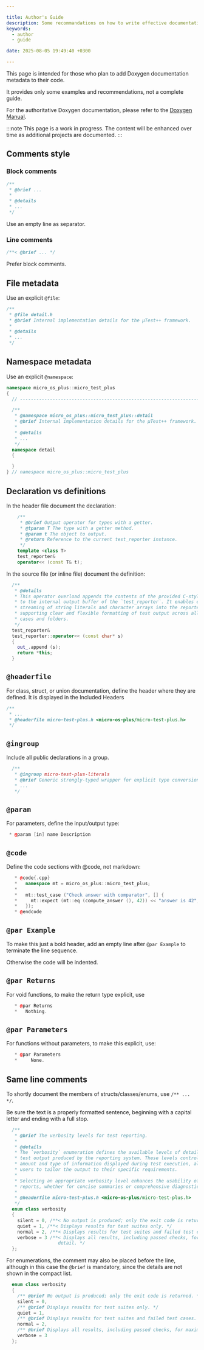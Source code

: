```yaml
---

title: Author's Guide
description: Some recommandations on how to write effective documentation.
keywords:
  - author
  - guide

date: 2025-08-05 19:49:40 +0300

---
```


This page is intended for those who plan to add Doxygen documentation metadata to their code.

It provides only some examples and recommendations, not a complete guide.

For the authoritative Doxygen documentation, please refer to the
[Doxygen Manual](https://www.doxygen.nl/manual/index.html).

:::note
This page is a work in progress. The content will be enhanced over time as additional projects are documented.
:::

## Comments style

### Block comments

```cpp
/**
 * @brief ...
 *
 * @details
 * ...
 */
```

Use an empty line as separator.

### Line comments

```cpp
/**< @brief ... */
```

Prefer block comments.

## File metadata

Use an explicit `@file`:

```cpp
/**
 * @file detail.h
 * @brief Internal implementation details for the µTest++ framework.
 *
 * @details
 * ...
 */
```

## Namespace metadata

Use an explicit `@namespace`:

```cpp
namespace micro_os_plus::micro_test_plus
{
  // --------------------------------------------------------------------------

  /**
   * @namespace micro_os_plus::micro_test_plus::detail
   * @brief Internal implementation details for the µTest++ framework.
   *
   * @details
   * ...
   */
  namespace detail
  {

  }
} // namespace micro_os_plus::micro_test_plus
```

## Declaration vs definitions

In the header file document the declaration:

```cpp
    /**
     * @brief Output operator for types with a getter.
     * @tparam T The type with a getter method.
     * @param t The object to output.
     * @return Reference to the current test_reporter instance.
     */
    template <class T>
    test_reporter&
    operator<< (const T& t);
```

In the source file (or inline file) document the definition:

```cpp
  /**
   * @details
   * This operator overload appends the contents of the provided C-style string
   * to the internal output buffer of the `test_reporter`. It enables efficient
   * streaming of string literals and character arrays into the reporter,
   * supporting clear and flexible formatting of test output across all test
   * cases and folders.
   */
  test_reporter&
  test_reporter::operator<< (const char* s)
  {
    out_.append (s);
    return *this;
  }
```

## `@headerfile`

For class, struct, or union documentation, define the header where they are defined.
It is displayed in the Included Headers

```cpp
/**
 * ...
 * @headerfile micro-test-plus.h <micro-os-plus/micro-test-plus.h>
 */
```

## `@ingroup`

Include all public declarations in a group.

```cpp
  /**
   * @ingroup micro-test-plus-literals
   * @brief Generic strongly-typed wrapper for explicit type conversion.
   * ...
   */
```

## `@param`

For parameters, define the input/output type:

```cpp
 * @param [in] name Description
```

## `@code`

Define the code sections with @code, not markdown:

```cpp
   * @code{.cpp}
   *   namespace mt = micro_os_plus::micro_test_plus;
   *
   *   mt::test_case ("Check answer with comparator", [] {
   *     mt::expect (mt::eq (compute_answer (), 42)) << "answer is 42";
   *   });
   * @endcode
```

## `@par Example`

To make this just a bold header, add an empty line after `@par Example` to
terminate the line sequence.

Otherwise the code will be indented.

## `@par Returns`

For void functions, to make the return type explicit, use

```cpp
   * @par Returns
   *   Nothing.
```

## `@par Parameters`

For functions without parameters, to make this explicit, use:

```cpp
   * @par Parameters
   *	 None.
```

## Same line comments

To shortly document the members of structs/classes/enums, use `/** ... */`.

Be sure the text is a properly formatted sentence, beginning with a capital letter and ending with a full stop.

```cpp
  /**
   * @brief The verbosity levels for test reporting.
   *
   * @details
   * The `verbosity` enumeration defines the available levels of detail for
   * test output produced by the reporting system. These levels control the
   * amount and type of information displayed during test execution, allowing
   * users to tailor the output to their specific requirements.
   *
   * Selecting an appropriate verbosity level enhances the usability of test
   * reports, whether for concise summaries or comprehensive diagnostics.
   *
   * @headerfile micro-test-plus.h <micro-os-plus/micro-test-plus.h>
   */
  enum class verbosity
  {
    silent = 0, /**< No output is produced; only the exit code is returned. */
    quiet = 1, /**< Displays results for test suites only. */
    normal = 2, /**< Displays results for test suites and failed test cases. */
    verbose = 3 /**< Displays all results, including passed checks, for maximum
                   detail. */
  };
```

For enumerations, the comment may also be placed before the line, although in
this case the `@brief` is mandatory, since the details are not shown in
the compact list.

```cpp
  enum class verbosity
  {
    /** @brief No output is produced; only the exit code is returned. */
    silent = 0,
    /** @brief Displays results for test suites only. */
    quiet = 1,
    /** @brief Displays results for test suites and failed test cases. */
    normal = 2,
    /** @brief Displays all results, including passed checks, for maximum detail. */
    verbose = 3
  };
```
